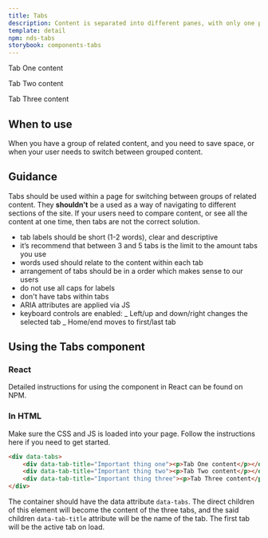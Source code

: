 ```yaml
---
title: Tabs
description: Content is separated into different panes, with only one pane viewable at a time
template: detail
npm: nds-tabs
storybook: components-tabs
---
```



<Panel>
	<Tabs>
		<Tab title="Important thing one">
			<p>Tab One content</p>
		</Tab>
		<Tab title="Important thing two">
			<p>Tab Two content</p>
		</Tab>
		<Tab title="Important thing three">
			<p>Tab Three content</p>
		</Tab>
	</Tabs>
</Panel>

## When to use

When you have a group of related content, and you need to save space, or when your user needs to switch between grouped content.

## Guidance

Tabs should be used within a page for switching between groups of related content. They <b>shouldn’t</b> be a used as a way of navigating to different sections of the site. If your users need to compare content, or see all the content at one time, then tabs are not the correct solution.

- tab labels should be short (1-2 words), clear and descriptive
- it’s recommend that between 3 and 5 tabs is the limit to the amount tabs you use
- words used should relate to the content within each tab
- arrangement of tabs should be in a order which makes sense to our users
- do not use all caps for labels
- don't have tabs within tabs
- ARIA attributes are applied via JS
- keyboard controls are enabled:
  _ Left/up and down/right changes the selected tab
  _ Home/end moves to first/last tab

## Using the Tabs component

### React

Detailed instructions for using the component in React can be found on NPM.

### In HTML

Make sure the CSS and JS is loaded into your page. Follow the instructions here if you need to get started.

```html
<div data-tabs>
	<div data-tab-title="Important thing one"><p>Tab One content</p></div>
	<div data-tab-title="Important thing two"><p>Tab Two content</p></div>
	<div data-tab-title="Important thing three"><p>Tab Three content</p></div>
</div>

```

The container should have the data attribute `data-tabs`. The direct children of this element will become the content of the three tabs, and the said children `data-tab-title` attribute will be the name of the tab. The first tab will be the active tab on load.

